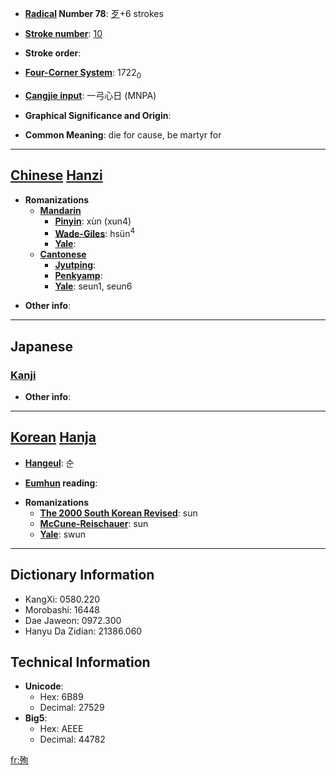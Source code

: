 * '''[[Wiktionary:Chinese radical index| Radical]] Number 78''': [[Wiktionary:Chinese radical index 歹|歹]]+6 strokes

* '''[[Wiktionary:Chinese total strokes index|Stroke number]]''': [[Wiktionary:Chinese total strokes index 10|10]]

* '''Stroke order''': 

* '''[[Wiktionary:Chinese four corner index|Four-Corner System]]''': 1722<sub>0</sub>

* '''[[Wiktionary:Chinese Cangjie index|Cangjie input]]''': 一弓心日 (MNPA)

* '''Graphical Significance and Origin''': 

* '''Common Meaning''': die for cause, be martyr for

----

== [[Chinese]] [[Hanzi]] ==

* '''Romanizations'''
** '''[[Mandarin]]'''
*** '''[[Pinyin]]''': xùn (xun4)
*** '''[[Wade-Giles]]''': hsün<sup>4</sup>
*** '''[[Yale]]''': 
** '''[[Cantonese]]'''
*** '''[[Jyutping]]''':
*** '''[[Penkyamp]]''': 
*** '''[[Yale]]''': seun1, seun6

* '''Other info''': 

----

==Japanese==
===[[Kanji]]===
{{kanji|on readings=[[じゅん]] (jun)|kun readings=[[したがう]] (shitagau)}}

* '''Other info''':  

----

== [[Korean]] [[Hanja]] ==

* '''[[Hangeul]]''': 순

* '''[[Eumhun]] reading''': 

* '''Romanizations'''
** '''[[The 2000 South Korean Revised Romanization|The 2000 South Korean Revised]]''': sun
** '''[[McCune-Reischauer]]''': sun
** '''[[Yale]]''': swun

----

== Dictionary Information ==

* KangXi: 0580.220
* Morobashi: 16448
* Dae Jaweon: 0972.300
* Hanyu Da Zidian: 21386.060

== Technical Information ==

* '''Unicode''':
** Hex: 6B89
** Decimal: 27529
* '''Big5''':
** Hex: AEEE
** Decimal: 44782

[[fr:殉]]